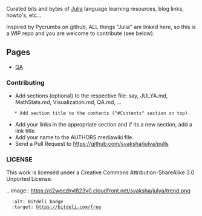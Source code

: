 Curated bits and bytes of [https://github.com/JuliaLang Julia] language learning resources, blog links, howto's, etc...

Inspired by Pycrumbs on github, ALL things "Julia" are linked here, so this is a WIP repo and you are welcome to contribute (see below).

== Pages ==
* [https://github.com/svaksha/julya/blob/master/QA.mediawiki QA]

=== Contributing ===

* Add sections (optional) to the respective file: say, JULYA.md, MathStats.md, Visualization.md, QA.md, ...
    * Add section title to the contents ("#Contents" section on top).
* Add your links in the appropriate section and if its a new section, add a link title.
* Add your name to the AUTHORS.mediawiki file.
* Send a Pull Request to https://github.com/svaksha/julya/pulls


=== LICENSE ===

This work is licensed under a Creative Commons Attribution-ShareAlike 3.0 Unported License.


.. image:: https://d2weczhvl823v0.cloudfront.net/svaksha/julya/trend.png
   :alt: Bitdeli badge
   :target: https://bitdeli.com/free

